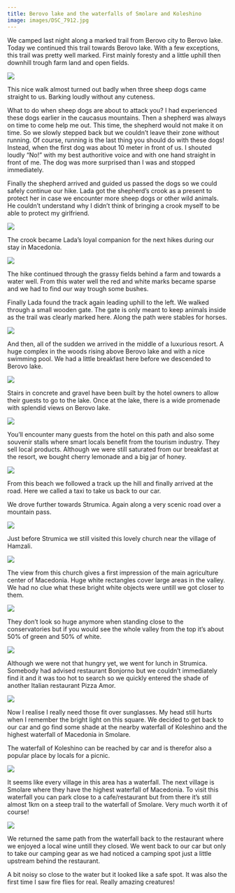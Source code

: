 ```yaml
---
title: Berovo lake and the waterfalls of Smolare and Koleshino
image: images/DSC_7912.jpg
---
```


We camped last night along a marked trail from Berovo city to Berovo lake. Today we continued this trail towards Berovo lake.  With a few exceptions, this trail was pretty well marked. First mainly foresty and a little uphill then downhill trough farm land and open fields.

<Image
    src='images/DSC_7799.jpg'
    caption=''
/>

This nice walk almost turned out badly when three sheep dogs came straight to us. Barking loudly without any cuteness.

What to do when sheep dogs are about to attack you? I had experienced these dogs earlier in the caucasus mountains. Then a shepherd was always on time to come help me out. This time, the shepherd would not make it on time. So we slowly stepped back but we couldn’t leave their zone without running. Of course, running is the last thing you should do with these dogs! Instead, when the first dog was about 10 meter in front of us. I shouted loudly “No!” with my best authoritive voice and with one hand straight in front of me. The dog was more surprised than I was and stopped immediately.

Finally the shepherd arrived and guided us passed the dogs so we could safely continue our hike. Lada got the shepherd’s crook as a present to protect her in case we encounter more sheep dogs or other wild animals. He couldn’t understand why I didn’t think of bringing a crook myself to be able to protect my girlfriend.

<Image
    src='images/DSC_7800.jpg'
/>

The crook became Lada’s loyal companion for the next hikes during our stay in Macedonia.

<Image
    src='images/DSC_7803.jpg'
    caption=''
/>

The hike continued through the grassy fields behind a farm and towards a water well. From this water well the red and white marks became sparse and we had to find our way trough some bushes.



Finally Lada found the track again leading uphill to the left. We walked through a small wooden gate. The gate is only meant to keep animals inside as the trail was clearly marked here. Along the path were stables for horses.

<Image
    src='images/DSC_7805.jpg'
    caption=''
/>

And then, all of the sudden we arrived in the middle of a luxurious resort. A huge complex in the woods rising above Berovo lake and with a nice swimming pool. We had a little breakfast here before we descended to Berovo lake.

<Image
    src='images/DSC_7811.jpg'
    caption=''
/>

Stairs in concrete and gravel have been built by the hotel owners to allow their guests to go to the lake. Once at the lake, there is a wide promenade with splendid views on Berovo lake.

<Image
    src='images/DSC_7813.jpg'
    caption='Berovo lake.'
/>

You’ll encounter many guests from the hotel on this path and also some souvenir stalls where smart locals benefit from the tourism industry. They sell local products. Although we were still saturated from our breakfast at the resort, we bought cherry lemonade and a big jar of honey.

<Image
    src='images/DSC_7819.jpg'
    caption='Once this road didn’t end in a lake but now it serves as the only beach at Berovo lake.'
/>


From this beach we followed a track up the hill and finally arrived at the road. Here we called a taxi to take us back to our car.

We drove further towards Strumica. Again along a very scenic road over a mountain pass.

<Image
    src='images/DSC_7829.jpg'
    caption='View on the road driving from Berovo towards Strumica.'
/>

Just before Strumica we still visited this lovely church near the village of Hamzali.

<Image
    src='images/DSC_7831.jpg'
    caption='An isolated church in Hamzali.'
/>

The view from this church gives a first impression of the main agriculture center of Macedonia. Huge white rectangles cover large areas in the valley. We had no clue what these bright white objects were untill we got closer to them.

<Image
    src='images/DSC_7849.jpg'
    caption='Conservatories near Strumica.'
/>

They don’t look so huge anymore when standing close to the conservatories but if you would see the whole valley from the top it’s about 50% of green and 50% of white.

<Image
    src='images/DSC_7854.jpg'
    caption='The region around Stumica is the main agricultural center of Macedonia.'
/>

Although we were not that hungry yet, we went for lunch in Strumica. Somebody had advised restaurant Bonjorno but we couldn’t immediately find it and it was too hot to search so we quickly entered the shade of another Italian restaurant Pizza Amor.

<Image
    src='images/DSC_7852.jpg'
    caption='The main square in Strumica'
/>

Now I realise I really need those fit over sunglasses. My head still hurts when I remember the bright light on this square. We decided to get back to our car and go find some shade at the nearby waterfall of Koleshino and the highest waterfall of Macedonia in Smolare.

The waterfall of Koleshino can be reached by car and is therefor also a popular place by locals for a picnic.

<Image
    src='images/DSC_7912.jpg'
    caption='The waterfalls of Koleshino.'
/>

It seems like every village in this area has a waterfall. The next village is Smolare where they have the highest waterfall of Macedonia. To visit this waterfall you can park close to a cafe/restaurant but from there it’s still almost 1km on a steep trail to the waterfall of Smolare. Very much worth it of course!

<Image
    src='images/DSC_7952.jpg'
    caption='Smolare waterfall. The highest waterfall in Republic of Macedonia.'
    portrait
/>

We returned the same path from the waterfall back to the restaurant where we enjoyed a local wine untill they closed. We went back to our car but only to take our camping gear as we had noticed a camping spot just a little upstream behind the restaurant.

A bit noisy so close to the water but it looked like a safe spot. It was also the first time I saw fire flies for real. Really amazing creatures!